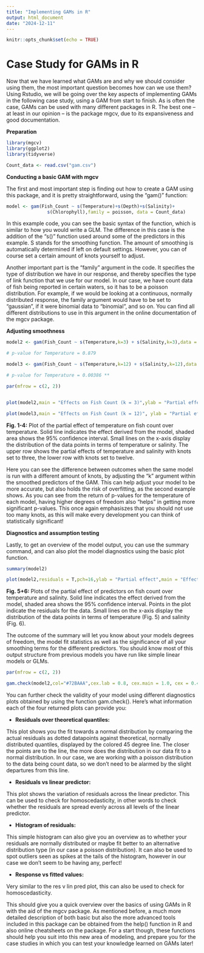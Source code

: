 ```yaml
---
title: "Implementing GAMs in R"
output: html_document
date: "2024-12-11"
---
```


```r
knitr::opts_chunk$set(echo = TRUE)
```



# **Case Study for GAMs in R**

Now that we have learned what GAMs are and why we should consider using them, the most important question becomes how can we use them? Using Rstudio, we will be going over the key aspects of implementing GAMs in the following case study, using a GAM from start to finish.
As is often the case, GAMs can be used with many different packages in R. The best one – at least in our opinion – is the package mgcv, due to its expansiveness and good documentation.



**Preparation**

```r
library(mgcv)
library(ggplot2)
library(tidyverse)

Count_data <- read.csv("gam.csv")
```

**Conducting a basic GAM with mgcv**

The first and most important step is finding out how to create a GAM using this package, and it is pretty straightforward, using the “gam()” function:



```r
model <- gam(Fish_Count ~ s(Temperature)+s(Depth)+s(Salinity)+
               s(Chlorophyll),family = poisson, data = Count_data)

```



In this example code, you can see the basic syntax of the function, which is similar to how you would write a GLM. The difference in this case is the addition of the “s()” function used around some of the predictors in this example. S stands for the smoothing function. The amount of smoothing is automatically determined if left on default settings. However, you can of course set a certain amount of knots yourself to adjust.

Another important part is the "family" argument in the code. It specifies the type of distribution we have in our response, and thereby specifies the type of link function that we use for our model. In our case, we have count data of fish being reported in certain waters, so it has to be a poisson distribution. For example, if we would be looking at a continuous, normally distributed response, the family argument would have to be set to "gaussian", if it were binomial data to "binomial", and so on. You can find all different distributions to use in this argument in the online documentation of the mgcv package.



**Adjusting smoothness**

```r


model2 <- gam(Fish_Count ~ s(Temperature,k=3) + s(Salinity,k=3),data = Count_data)

# p-value for Temperature = 0.879

model3 <- gam(Fish_Count ~ s(Temperature,k=12) + s(Salinity,k=12),data = Count_data)

# p-value for Temperature = 0.00386 **

par(mfrow = c(2, 2)) 


plot(model2,main = "Effects on Fish Count (k = 3)",ylab = "Partial effect",cex.lab = 0.8, cex.main = 1.0,shade = T,col= "#72BAAA",lwd = 2)

plot(model3,main = "Effects on Fish Count (k = 12)", ylab = "Partial effect",cex.lab = 0.8, cex.main = 1.0,shade = T,col= "#72BAAA", lwd = 2)


```
**Fig. 1-4:** Plot of the partial effect of temperature on fish count over temperature. Solid line indicates the effect derived from the model, shaded area shows the 95% confidence interval. Small lines on the x-axis display the distribution of the data points in terms of temperature or salinity. The upper row shows the partial effects of temperature and salinity with knots set to three, the lower row with knots set to twelve.



Here you can see the difference between outcomes when the same model is run with a different amount of knots, by adjusting the “k” argument within the smoothed predictors of the GAM. This can help adjust your model to be more accurate, but also holds the risk of overfitting, as the second example shows. As you can see from the return of p-values for the temperature of each model, having higher degrees of freedom also "helps" in getting more significant p-values. This once again emphasiszes that you should not use too many knots, as this will make every development you can think of statistically significant!



**Diagnostics and assumption testing**

Lastly, to get an overview of the model output, you can use the summary command, and can also plot the model diagnostics using the basic plot function.



```r
summary(model2)

plot(model2,residuals = T,pch=16,ylab = "Partial effect",main = "Effects on Fish Count with residuals",cex.lab = 0.8, cex.main = 1.0,cex = 0.6, col= "#72BAAA",shade = T,lwd= 2)

```
**Fig. 5+6:** Plots of the partial effect of predictors on fish count over temperature and salinity. Solid line indicates the effect derived from the model, shaded area shows the 95% confidence interval. Points in the plot indicate the residuals for the data. Small lines on the x-axis display the distribution of the data points in terms of temperature (Fig. 5) and salinity (Fig. 6).


The outcome of the summary will let you know about your models degrees of freedom, the model fit statistics as well as the significance of all your smoothing terms for the different predictors. You should know most of this output structure from previous models you have run like simple linear models or GLMs.



```r
par(mfrow = c(2, 2)) 

gam.check(model2,col="#72BAAA",cex.lab = 0.8, cex.main = 1.0, cex = 0.4)
```


You can further check the validity of your model using different diagnostics plots obtained by using the function gam.check(). Here's what information each of the four returned plots can provide you:


- **Residuals over theoretical quantiles:**

This plot shows you the fit towards a normal distribution by comparing the actual residuals as dotted datapoints against theoretical, normally distributed quantiles, displayed by the colored 45 degree line. The closer the points are to the line, the more does the distribution in our data fit to a normal distribution. In our case, we are working with a poisson distribution to the data being count data, so we don't need to be alarmed by the slight departures from this line.

- **Residuals vs linear predictor:**

This plot shows the variation of residuals across the linear predictor. This can be used to check for homoscedasticity, in other words to check whether the residuals are spread evenly across all levels of the linear predictor.

- **Histogram of residuals:**

This simple histogram can also give you an overview as to whether your residuals are normally distributed or maybe fit better to an alternative distribution type (in our case a poisson distribution). It can also be used to spot outliers seen as spikes at the tails of the histogram, however in our case we don't seem to be having any, perfect!

- **Response vs fitted values:**

Very similar to the res v lin pred plot, this can also be used to check for homoscedasticity.


This should give you a quick overview over the basics of using GAMs in R with the aid of the mgcv package. As mentioned before, a much more detailed description of both basic but also the more advanced tools included in this package can be obtained from the help() function in R and also online cheatsheets on the package. For a start though, these functions should help you suit into this new area of modeling, and prepare you for the case studies in which you can test your knowledge learned on GAMs later!








